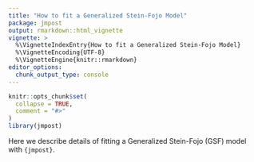 ```yaml
---
title: "How to fit a Generalized Stein-Fojo Model"
package: jmpost
output: rmarkdown::html_vignette
vignette: >
  %\VignetteIndexEntry{How to fit a Generalized Stein-Fojo Model}
  %\VignetteEncoding{UTF-8}
  %\VignetteEngine{knitr::rmarkdown}
editor_options:
  chunk_output_type: console
---
```


```r
knitr::opts_chunk$set(
  collapse = TRUE,
  comment = "#>"
)
library(jmpost)
```

Here we describe details of fitting a Generalized Stein-Fojo (GSF) model with
`{jmpost}`.


